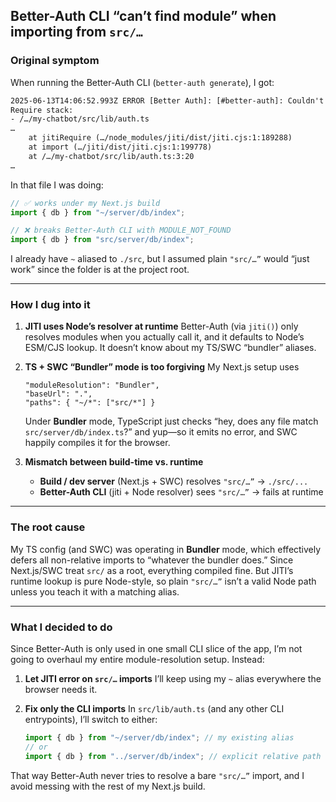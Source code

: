 ## Better-Auth CLI “can’t find module” when importing from `src/…`

### Original symptom

When running the Better-Auth CLI (`better-auth generate`), I got:

```txt
2025-06-13T14:06:52.993Z ERROR [Better Auth]: [#better-auth]: Couldn't read your auth config. Error: Cannot find module 'src/server/db/index'
Require stack:
- /…/my-chatbot/src/lib/auth.ts
…
    at jitiRequire (…/node_modules/jiti/dist/jiti.cjs:1:189288)
    at import (…/jiti/dist/jiti.cjs:1:199778)
    at /…/my-chatbot/src/lib/auth.ts:3:20
…
```

In that file I was doing:

```ts
// ✅ works under my Next.js build
import { db } from "~/server/db/index";

// ❌ breaks Better-Auth CLI with MODULE_NOT_FOUND
import { db } from "src/server/db/index";
```

I already have `~` aliased to `./src`, but I assumed plain `"src/…”` would “just work” since the folder is at the project root.

---

### How I dug into it

1. **JITI uses Node’s resolver at runtime**
   Better-Auth (via `jiti()`) only resolves modules when you actually call it, and it defaults to Node’s ESM/CJS lookup. It doesn’t know about my TS/SWC “bundler” aliases.

2. **TS + SWC “Bundler” mode is too forgiving**
   My Next.js setup uses

   ```jsonc
   "moduleResolution": "Bundler",
   "baseUrl": ".",
   "paths": { "~/*": ["src/*"] }
   ```

   Under **Bundler** mode, TypeScript just checks “hey, does any file match `src/server/db/index.ts`?” and yup—so it emits no error, and SWC happily compiles it for the browser.

3. **Mismatch between build-time vs. runtime**

   - **Build / dev server** (Next.js + SWC) resolves `"src/…”` → `./src/...`
   - **Better-Auth CLI** (jiti + Node resolver) sees `"src/…”` → fails at runtime

---

### The root cause

My TS config (and SWC) was operating in **Bundler** mode, which effectively defers all non-relative imports to “whatever the bundler does.” Since Next.js/SWC treat `src/` as a root, everything compiled fine. But JITI’s runtime lookup is pure Node-style, so plain `"src/…”` isn’t a valid Node path unless you teach it with a matching alias.

---

### What I decided to do

Since Better-Auth is only used in one small CLI slice of the app, I’m not going to overhaul my entire module-resolution setup. Instead:

1. **Let JITI error on `src/…` imports**
   I’ll keep using my `~` alias everywhere the browser needs it.

2. **Fix only the CLI imports**
   In `src/lib/auth.ts` (and any other CLI entrypoints), I’ll switch to either:

   ```ts
   import { db } from "~/server/db/index"; // my existing alias
   // or
   import { db } from "../server/db/index"; // explicit relative path
   ```

That way Better-Auth never tries to resolve a bare `"src/…”` import, and I avoid messing with the rest of my Next.js build.
